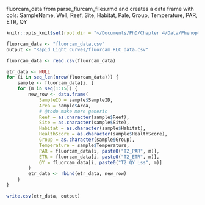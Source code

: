 fluorcam_data from parse_flurcam_files.rmd and creates a data frame with cols: 
SampleName, Well, Reef, Site, Habitat, Pale, Group, Temperature, PAR, ETR, QY

```r
knitr::opts_knit$set(root.dir = "~/Documents/PhD/Chapter 4/Data/Phenoplate data/R analysis")

fluorcam_data <- "fluorcam_data.csv"
output <- "Rapid Light Curves/fluorcam_RLC_data.csv"
```

```r
fluorcam_data <- read.csv(fluorcam_data)

etr_data <- NULL
for (i in seq_len(nrow(fluorcam_data))) {
    sample <- fluorcam_data[i, ]
    for (m in seq(1:15)) {
        new_row <- data.frame(
            SampleID = sample$SampleID,
            Area = sample$Area,
            # @todo make more generic
            Reef = as.character(sample$Reef),
            Site = as.character(sample$Site),
            Habitat = as.character(sample$Habitat),
            HealthScore = as.character(sample$HealthScore),
            Group = as.character(sample$Group),
            Temperature = sample$Temperature,
            PAR = fluorcam_data[i, paste0("T2_PAR", m)],
            ETR = fluorcam_data[i, paste0("T2_ETR", m)],
            QY = fluorcam_data[i, paste0("T2_QY_Lss", m)]
        )
        etr_data <- rbind(etr_data, new_row)
    }
}

write.csv(etr_data, output)
```

